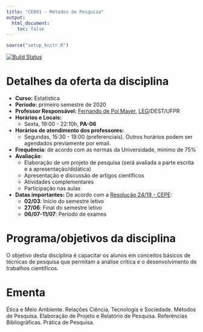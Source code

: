```yaml
---
title: "CE091 - Métodos de Pesquisa"
output:
  html_document:
    toc: false
---
```


```r
source("setup_knitr.R")
```

[![Build Status](https://travis-ci.org/leg-ufpr/ce091.svg?branch=master)](https://travis-ci.org/leg-ufpr/ce091)

<!-- <div class="alert alert-danger" role="alert"> -->
<!-- </div> -->

# Detalhes da oferta da disciplina

- **Curso:** Estatística
- **Período:** primeiro semestre de 2020
- **Professor Responsável:** [Fernando de Pol Mayer][],
  [LEG][]/DEST/UFPR
- **Horários e Locais:**
  - Sexta, 19:00 - 22:10h, **PA-06**
- **Horários de atendimento dos professores:**
    - Segundas, 15:30 - 19:00 (preferenciais). Outros horários
      podem ser agendados previamente por email.
- **Frequência**: de acordo com as normas da Universidade, mínimo de 75%
- **Avaliação**:
  - Elaboração de um projeto de pesquisa (será avaliada a parte escrita
    e a apresentação/didática)
  - Apresentação e discussão de artigos científicos
  - Atividades complementares
  - Participação nas aulas
- **Datas importantes:** De acordo com a [Resolução 24/19 - CEPE][]:
    - **02/03**: Início do semestre letivo
    - **27/06**: Final do semestre letivo
    - **06/07-11/07**: Período de exames

# Programa/objetivos da disciplina

O objetivo desta disciplina é capacitar os alunos em conceitos básicos
de técnicas de pesquisa que permitam a análise crítica e o
desenvolvimento de trabalhos científicos.

# Ementa

Ética e Meio Ambiente. Relações Ciência, Tecnologia e Sociedade. Métodos
de Pesquisa. Elaboração de Projeto e Relatório de Pesquisa. Referências
Bibliográficas. Prática de Pesquisa.


<!-- links -->

[Elias Teixeira Krainski]: http://www.leg.ufpr.br/~elias/
[Fernando de Pol Mayer]: http://leg.ufpr.br/~fernandomayer
[Wagner Hugo Bonat]: http://leg.ufpr.br/~wbonat
[LEG]: http://www.leg.ufpr.br
[Resolução 24/19 - CEPE]: http://www.soc.ufpr.br/portal/wp-content/uploads/2019/11/cepe-24.19.pdf
